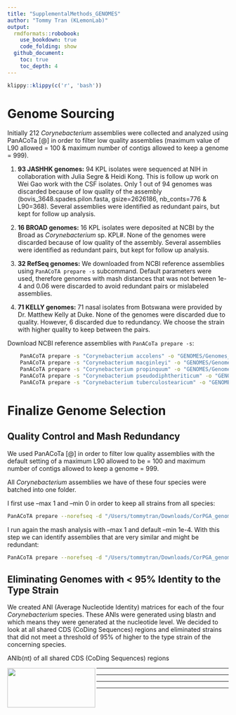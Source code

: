 ```yaml
---
title: "SupplementalMethods_GENOMES"
author: "Tommy Tran (KLemonLab)"
output:
  rmdformats::robobook:
    use_bookdown: true
    code_folding: show
  github_document:
    toc: true
    toc_depth: 4
---
```


```r
klippy::klippy(c('r', 'bash'))
```

# Genome Sourcing

Initially 212 *Corynebacterium* assemblies were collected and analyzed using PanACoTa [\@] in order to filter low quality assemblies (maximum value of L90 allowed = 100 & maximum number of contigs allowed to keep a genome = 999).

1.  **93 JASHHK genomes:** 94 KPL isolates were sequenced at NIH in collaboration with Julia Segre & Heidi Kong. This is follow up work on Wei Gao work with the CSF isolates. Only 1 out of 94 genomes was discarded because of low quality of the assembly (bovis_3648.spades.pilon.fasta, gsize=2626186, nb_conts=776 & L90=368). Several assemblies were identified as redundant pairs, but kept for follow up analysis.

2.  **16 BROAD genomes:** 16 KPL isolates were deposited at NCBI by the Broad as *Corynebacterium* sp. KPL#. None of the genomes were discarded because of low quality of the assembly. Several assemblies were identified as redundant pairs, but kept for follow up analysis.

3.  **32 RefSeq genomes:** We downloaded from NCBI reference assemblies using `PanACoTA prepare -s` subcommand. Default parameters were used, therefore genomes with mash distances that was not between 1e-4 and 0.06 were discarded to avoid redundant pairs or mislabeled assemblies.

4.  **71 KELLY genomes:** 71 nasal isolates from Botswana were provided by Dr. Matthew Kelly at Duke. None of the genomes were discarded due to quality. However, 6 discarded due to redundancy. We choose the strain with higher quality to keep between the pairs.

Download NCBI reference assemblies with `PanACoTa prepare -s`:

```bash
    PanACoTA prepare -s "Corynebacterium accolens" -o "GENOMES/Genomes_NCBI/C_accolens"
    PanACoTA prepare -s "Corynebacterium macginleyi" -o "GENOMES/Genomes_NCBI/C_macginleyi"
    PanACoTA prepare -s "Corynebacterium propinquum" -o "GENOMES/Genomes_NCBI/C_propinquum"
    PanACoTA prepare -s "Corynebacterium pseudodiphtheriticum" -o "GENOMES/Genomes_NCBI/C_pseudodiphtheriticum"
    PanACoTA prepare -s "Corynebacterium tuberculostearicum" -o "GENOMES/Genomes_NCBI/C_tuberculostearicum"
```

# Finalize Genome Selection

## Quality Control and Mash Redundancy

We used PanACoTa [\@] in order to filter low quality assemblies with the default setting of a maximum L90 allowed to be = 100 and maximum number of contigs allowed to keep a genome = 999.

All *Corynebacterium* assemblies we have of these four species were batched into one folder.

I first use --max 1 and --min 0 in order to keep all strains from all species:

```bash
PanACoTA prepare --norefseq -d "/Users/tommytran/Downloads/CorPGA_genomes_final" -o "/Users/tommytran/Downloads/MASH_CorPGA_Final" --max 1 --min 0 
```

I run again the mash analysis with --max 1 and default --min 1e-4. With this step we can identify assemblies that are very similar and might be redundant:

```bash
PanACoTA prepare --norefseq -d "/Users/tommytran/Downloads/CorPGA_genomes_final" -o "/Users/tommytran/Downloads/MASH_CorPGA_Final_MinMash" --max 1 -M --info "/Users/tommytran/Downloads/MASH_CorPGA_Final/LSTINFO-NA-filtered-0.0_1.0.txt"
```

## Eliminating Genomes with **\<** 95% Identity to the Type Strain

We created ANI (Average Nucleotide Identity) matrices for each of the four *Corynebacterium* species. These ANIs were generated using blastn and which means they were generated at the nucleotide level. We decided to look at all shared CDS (CoDing Sequences) regions and eliminated strains that did not meet a threshold of 95% of higher to the type strain of the concerning species.

ANIb(nt) of all shared CDS (CoDing Sequences) regions

<img src="images/Department-of-Molecular-Virology-&amp;-Microbiologyy-Horz-GRAY.png" align="left" width="200" height="90"/>

------------------------------------------------------------------------

------------------------------------------------------------------------

------------------------------------------------------------------------

------------------------------------------------------------------------
